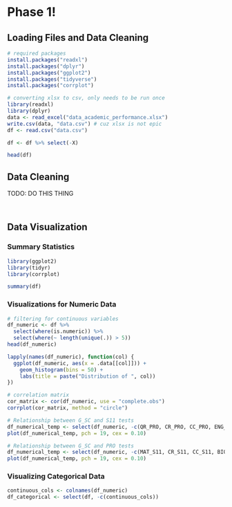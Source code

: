 
# Phase 1!
## Loading Files and Data Cleaning
```r
# required packages
install.packages("readxl")
install.packages("dplyr")
install.packages("ggplot2")
install.packages("tidyverse")
install.packages("corrplot")
```


```r
# converting xlsx to csv, only needs to be run once
library(readxl)
library(dplyr)
data <- read_excel("data_academic_performance.xlsx")
write.csv(data, "data.csv") # cuz xlsx is not epic
df <- read.csv("data.csv")

df <- df %>% select(-X)
```

```r
head(df)
```

## Data Cleaning
TODO: DO THIS THING
```r

```

```r
```

## Data Visualization
### Summary Statistics
```r
library(ggplot2)
library(tidyr)
library(corrplot)
```

```r
summary(df)
```

### Visualizations for Numeric Data
```r
# filtering for continuous variables
df_numeric <- df %>% 
  select(where(is.numeric)) %>%
  select(where(~ length(unique(.)) > 5))
head(df_numeric)
```


```r
lapply(names(df_numeric), function(col) {
  ggplot(df_numeric, aes(x = .data[[col]])) +
    geom_histogram(bins = 50) +
    labs(title = paste("Distribution of ", col))
})
```


```r
# correlation matrix
cor_matrix <- cor(df_numeric, use = "complete.obs")
corrplot(cor_matrix, method = "circle")
```


```r
# Relationship between G_SC and S11 tests
df_numerical_temp <- select(df_numeric, -c(QR_PRO, CR_PRO, CC_PRO, ENG_PRO, WC_PRO, FEP_PRO, PERCENTILE))
plot(df_numerical_temp, pch = 19, cex = 0.10)
```


```r
# Relationship between G_SC and PRO tests
df_numerical_temp <- select(df_numeric, -c(MAT_S11, CR_S11, CC_S11, BIO_S11, ENG_S11, PERCENTILE))
plot(df_numerical_temp, pch = 19, cex = 0.10)
```

### Visualizing Categorical Data
```r
continuous_cols <- colnames(df_numeric)
df_categorical <- select(df, -c(continuous_cols))
```

